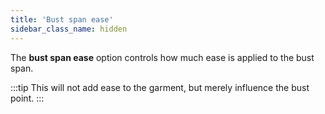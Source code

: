 ```yaml
---
title: 'Bust span ease'
sidebar_class_name: hidden
---
```


The **bust span ease** option controls how much ease is applied to the bust span.

:::tip
This will not add ease to the garment, but merely influence the bust point.
:::
